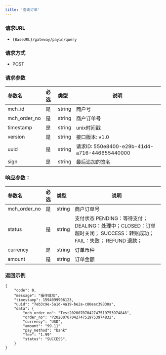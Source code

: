 ```yaml
---
title: '查询订单'
---
```


### 请求URL

- `{BaseURL}/gateway/payin/query`

### 请求方式
- POST

### 请求参数


|参数名|必选|类型|说明|
|:----    |:---|:----- |-----   |
|mch_id |是  |string |商户号   |
|mch_order_no |是  |string | 商户订单号   |
|timestamp |是  |string | unix时间戳  |
|version |是  |string | 接口版本: v1.0 |
|uuid  | 是  | string   | 请求ID: 550e8400-e29b-41d4-a716-446655440000 |
|sign |是  |string | 最后追加的签名 |

### 响应参数：

|参数名|必选|类型| 说明                                 |
|:----    |:---|:----- |------------------------------------|
|mch_order_no |是  |string | 商户订单号                              |
|status |是  |string | 支付状态  PENDING：等待支付； DEALING：处理中；CLOSED：订单超时关闭； SUCCESS：转账成功；FAIL：失败； REFUND 退款；|
|currency |是  |string | 订单币种                               |
|amount |是  |string | 订单金额                               |

### 返回示例

```
{
	"code": 0,
	"message": "操作成功",
	"timestamp": 1594099906123,
	"uuid": "7eb3c9e-5a1d-4a19-be2a-c80eac39830a",
	"data": {
		"mch_order_no": "Test20200707042747519753974848",
		"order_no": "P20200707042747519753974832",
		"currency": "USD",
		"amount": "99.11"
		"pay_method": "bank"
		"fee": "1.99"
		"status": "SUCCESS",
	}
}
```